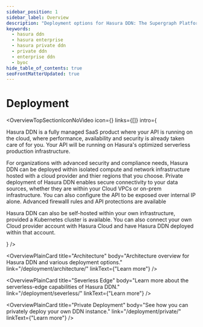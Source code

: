 ```yaml
---
sidebar_position: 1
sidebar_label: Overview
description: "Deployment options for Hasura DDN: The Supergraph Platform"
keywords:
  - hasura ddn
  - hasura enterprise
  - hasura private ddn
  - private ddn
  - enterprise ddn
  - byoc
hide_table_of_contents: true
seoFrontMatterUpdated: true
---
```



# Deployment

<OverviewTopSectionIconNoVideo
  icon={<Icon />}
  links={[]}
  intro={
    <div>
      <p>
        Hasura DDN is a fully managed SaaS product where your API is running on the cloud, where performance,
        availability and security is already taken care of for you. Your API will be running on Hasura's optimized
        serverless production infrastructure.
      </p>
      <p>
        For organizations with advanced security and compliance needs, Hasura DDN can be deployed within isolated
        compute and network infrastructure hosted with a cloud provider and thier regions that you choose. Private
        deployment of Hasura DDN enables secure connectivity to your data sources, whether they are within your Cloud
        VPCs or on-prem infrastructure. You can also configure the API to be exposed over internal IP alone. Advanced
        firewalll rules and API protections are available
      </p>
      <p>
        Hasura DDN can also be self-hosted within your own infrastructure, provided a Kubernetes cluster is available.
        You can also connect your own Cloud provider account with Hasura Cloud and have Hasura DDN deployed within that
        account.
      </p>
    </div>
  }
/>

<div className="overview-gallery card-wrapper">

<OverviewPlainCard
  title="Architecture"
  body="Architecture overview for Hasura DDN and various deployment options."
  link="/deployment/architecture/"
  linkText={"Learn more"}
/>

<OverviewPlainCard
  title="Severless Edge"
  body="Learn more about the serverless-edge capabilities of Hasura DDN."
  link="/deployment/severless/"
  linkText={"Learn more"}
/>

<OverviewPlainCard
  title="Private Deployment"
  body="See how you can privately deploy your own DDN instance."
  link="/deployment/private/"
  linkText={"Learn more"}
/>

</div>
